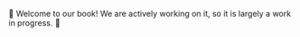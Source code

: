::: callout-warning
🚧 Welcome to our book! We are actively working on it, so it is largely
a work in progress. 🚧
:::
